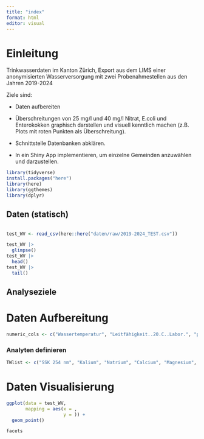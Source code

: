 ```yaml
---
title: "index"
format: html
editor: visual
---
```


# Einleitung

Trinkwasserdaten im Kanton Zürich, Export aus dem LIMS einer anonymisierten Wasserversorgung mit zwei Probenahmestellen aus den Jahren 2019-2024

Ziele sind:

-   Daten aufbereiten

-   Überschreitungen von 25 mg/l und 40 mg/l Nitrat, E.coli und Enterokokken graphisch darstellen und visuell kenntlich machen (z.B. Plots mit roten Punkten als Überschreitung).

-   Schnittstelle Datenbanken abklären.

-   In ein Shiny App implementieren, um einzelne Gemeinden anzuwählen und darzustellen.

```r
library(tidyverse)
install.packages("here")
library(here)
library(ggthemes)
library(dplyr)
```

## Daten (statisch)

```r

```

```r
test_WV <- read_csv(here::here("daten/raw/2019-2024_TEST.csv"))
```

```r
test_WV |> 
  glimpse()
test_WV |> 
  head()
test_WV |> 
  tail()
```

## Analyseziele

# Daten Aufbereitung

```r



numeric_cols <- c("Wassertemperatur", "Leitfähigkeit..20.C..Labor.", "pH..Labor.", "Gesamthärte", "Calcium", "Magnesium", "Kalium", "Natrium", "Chlorid", "Nitrat", "Sulfat")
```

### Analyten definieren

```r
TWlist <- c("SSK 254 nm", "Kalium", "Natrium", "Calcium", "Magnesium", "Gesamthärte", "E. coli", "Aerobe mesophile Keime", "Resthärte", "Karbonathärte (SV pH 4.3)", "Trübung", "Säureverbrauch", "pH (Labor)", "Wassertemperatur (Feld)", "Enterokokken", "Leitfähigkeit (20°C, Labor)", "Chlorid", "Nitrat", "Sulfat", "Ozon", "Aluminium", "TOC", "Nitrit") 
```

# Daten Visualisierung

```r
ggplot(data = test_WV,
       mapping = aes(x = ,
                     y = )) +
  geom_point()

```

```r
facets
```
